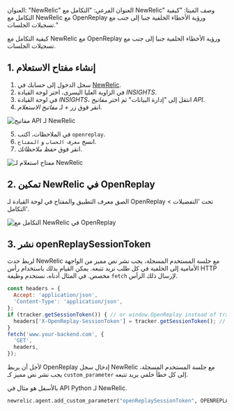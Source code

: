 العنوان: "NewRelic"
العنوان الفرعي: "التكامل مع NewRelic"
وصف الميتا: "كيفية التكامل مع NewRelic مع OpenReplay ورؤية الأخطاء الخلفية جنبا إلى جنب مع تسجيلات الجلسات."

كيفية التكامل مع NewRelic مع OpenReplay ورؤية الأخطاء الخلفية جنبا إلى جنب مع تسجيلات الجلسات.

## 1. إنشاء مفتاح الاستعلام

1. سجل الدخول إلى حسابك في [NewRelic](https://newrelic.com).
2. في الزاوية العليا اليسرى، اختر لوحة القيادة *INSIGHTS*.
3. في لوحة القيادة *INSIGHTS*، انتقل إلى "إدارة البيانات" ثم اختر *مفاتيح API*.
4. انقر فوق زر *+* لـ *مفاتيح الاستعلام*.

![مفاتيح API لـ NewRelic](/static/newrelic-1.png#center)

5. في الملاحظات، اكتب `openreplay`.
6. انسخ `معرف الحساب` و `المفتاح`.
7. انقر فوق *حفظ ملاحظاتك*.

![مفتاح استعلام لـ NewRelic](/static/newrelic-2.png#center)

## 2. تمكين NewRelic في OpenReplay

الصق معرف التطبيق والمفتاح في لوحة القيادة لـ OpenReplay تحت 'التفضيلات > التكامل'.

![التكامل مع NewRelic في OpenReplay](/static/newrelic-3.jpg#center)

## 3. نشر openReplaySessionToken

لربط حدث NewRelic مع جلسة المستخدم المسجلة، يجب نشر نص مميز من الواجهة الأمامية إلى الخلفية في كل طلب تريد تتبعه. يمكن القيام بذلك باستخدام رأس HTTP مخصص. في المثال أدناه، نستخدم وظيفة `fetch` لإرسال ذلك الرأس.


```javascript
const headers = {
  Accept: 'application/json',
  'Content-Type': 'application/json',
};
if (tracker.getSessionToken()) { // or window.OpenReplay instead of tracker if you're using the snippet
  headers['X-OpenReplay-SessionToken'] = tracker.getSessionToken(); // Inject openReplaySessionToken
}
fetch('www.your-backend.com', {
  'GET',
  headers,
});
```


لأجل أن يربط OpenReplay إدخال سجل NewRelic مع جلسة المستخدم المسجلة، يجب نشر نص مميز كـ `custom_parameter` إلى كل خطأ خلفي يريد تتبعه.

بالأسفل هو مثال في API Python لـ NewRelic.


```python
newrelic.agent.add_custom_parameter("openReplaySessionToken", OPENREPLAY_SESSION_TOKEN)
```

